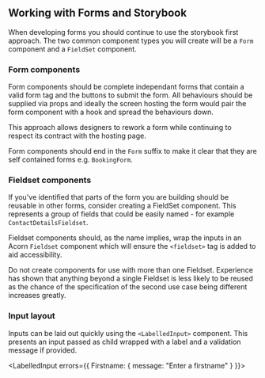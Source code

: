 
<Title>Form Layout in Acorn</Title>

## Working with Forms and Storybook

When developing forms you should continue to use the storybook first approach.
The two common component types you will create will be a `Form` component and
a `FieldSet` component.

### Form components

Form components should be complete independant forms that contain a valid form
tag and the buttons to submit the form. All behaviours should be supplied via
props and ideally the screen hosting the form would pair the form component with
a hook and spread the behaviours down.

This approach allows designers to rework a form while continuing to respect its
contract with the hosting page.

Form components should end in the `Form` suffix to make it clear that they are
self contained forms e.g. `BookingForm`.

### Fieldset components

If you've identified that parts of the form you are building should be reusable
in other forms, consider creating a FieldSet component. This represents a group
of fields that could be easily named - for example `ContactDetailsFieldset`.

Fieldset components should, as the name implies, wrap the inputs in an
Acorn `Fieldset` component which will ensure the `<fieldset>` tag is added to
aid accessibility.

Do not create components for use with more than one Fieldset. Experience has
shown that anything beyond a single Fieldset is less likely to be reused as the
chance of the specification of the second use case being different increases
greatly.

### Input layout

Inputs can be laid out quickly using the `<LabelledInput>` component. This
presents an input passed as child wrapped with a label and a validation
message if provided.

<LabelledInput errors={{ Firstname: { message: "Enter a firstname" } }}>
  <TextBoxInput name="Firstname" />
</LabelledInput>
